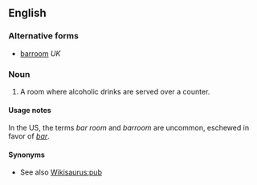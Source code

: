 ==English==

===Alternative forms===
*[[barroom]] ''UK''

===Noun===
{{en-noun}}

# A room where alcoholic drinks are served over a counter.

====Usage notes====
In the US, the terms ''bar room'' and ''barroom'' are uncommon, eschewed in favor of ''[[bar]]''.

====Synonyms====
* See also [[Wikisaurus:pub]]